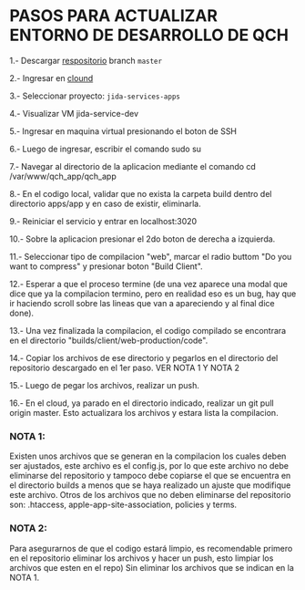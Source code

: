 # PASOS PARA ACTUALIZAR ENTORNO DE DESARROLLO DE QCH

1.- Descargar [respositorio](https://source.cloud.google.com/socites-customers/qch_app) branch `master`

2.- Ingresar en [clound](https://console.cloud.google.com/compute/instances)

3.- Seleccionar proyecto: `jida-services-apps`

4.- Visualizar VM jida-service-dev

5.- Ingresar en maquina virtual presionando el boton de SSH

6.- Luego de ingresar, escribir el comando sudo su

7.- Navegar al directorio de la aplicacion mediante el comando cd /var/www/qch_app/qch_app

8.- En el codigo local, validar que no exista la carpeta build dentro del directorio apps/app y en caso de existir, eliminarla.

9.- Reiniciar el servicio y entrar en localhost:3020

10.- Sobre la aplicacion presionar el 2do boton de derecha a izquierda.

11.- Seleccionar tipo de compilacion "web", marcar el radio buttom "Do you want to compress" y presionar boton "Build Client".

12.- Esperar a que el proceso termine (de una vez aparece una modal que dice que ya la compilacion termino, pero en realidad eso es un bug, hay que ir haciendo scroll sobre las lineas que van a apareciendo y al final dice done).

13.- Una vez finalizada la compilacion, el codigo compilado se encontrara en el directorio "builds/client/web-production/code".

14.- Copiar los archivos de ese directorio y pegarlos en el directorio del repositorio descargado en el 1er paso. VER NOTA 1 Y NOTA 2

15.- Luego de pegar los archivos, realizar un push.

16.- En el cloud, ya parado en el directorio indicado, realizar un git pull origin master. Esto actualizara los archivos y estara lista la compilacion.

### NOTA 1:

Existen unos archivos que se generan en la compilacion los cuales deben ser ajustados, este archivo es el config.js, por lo que este archivo no debe eliminarse del repositorio y tampoco debe copiarse el que se encuentra en el directorio builds a menos que se haya realizado un ajuste que modifique este archivo.
Otros de los archivos que no deben eliminarse del repositorio son: .htaccess, apple-app-site-association, policies y terms.

### NOTA 2:

Para asegurarnos de que el codigo estará limpio, es recomendable primero en el repositorio eliminar los archivos y hacer un push, esto limpiar los archivos que esten en el repo) Sin eliminar los archivos que se indican en la NOTA 1.
